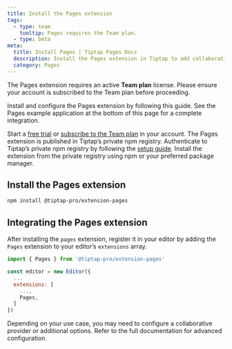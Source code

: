 ```yaml
---
title: Install the Pages extension
tags:
  - type: team
    tooltip: Pages requires the Team plan.
  - type: beta
meta:
  title: Install Pages | Tiptap Pages Docs
  description: Install the Pages extension in Tiptap to add collaborative page management to your editor and app. Learn more in the docs!
  category: Pages
---
```



<Callout title="Team plan required" variant="warning">
  The Pages extension requires an active <strong>Team plan</strong> license. Please ensure your account is subscribed to the Team plan before proceeding.
</Callout>

<CodeDemo isPro src="https://deploy-preview-369--tiptap-pro.netlify.app/preview/extensions/pages" />

Install and configure the Pages extension by following this guide. See the Pages example application at the bottom of this page for a complete integration.

<Requirements>
    <RequirementItem label="1. Activate trial or subscribe">
        Start a <a href="https://cloud.tiptap.dev/v2?trial=true">free trial</a> or <a href="https://cloud.tiptap.dev/v2/billing">subscribe to the Team plan</a> in your account.
    </RequirementItem>
    <RequirementItem label="2. Access the private registry">
        The Pages extension is published in Tiptap’s private npm registry. Authenticate to Tiptap’s private npm registry by following the <a href="/guides/pro-extensions">setup guide</a>.
    </RequirementItem>
    <RequirementItem label="3. Install the extension">
        Install the extension from the private registry using npm or your preferred package manager.
    </RequirementItem>
</Requirements>

## Install the Pages extension

```bash
npm install @tiptap-pro/extension-pages
```

## Integrating the Pages extension

After installing the `pages` extension, register it in your editor by adding the `Pages` extension to your editor’s `extensions` array.

```js
import { Pages } from '@tiptap-pro/extension-pages'

const editor = new Editor({
  ...
  extensions: [
    ...,
    Pages,
  ]
})
```

Depending on your use case, you may need to configure a collaborative provider or additional options. Refer to the full documentation for advanced configuration.
